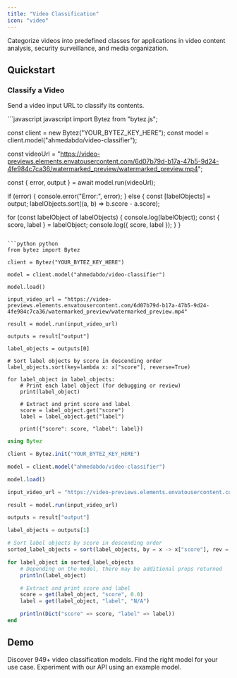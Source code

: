 ```yaml
---
title: "Video Classification"
icon: "video"
---
```


<Tip>Categorize videos into predefined classes for applications in video content analysis, security surveillance, and media organization.</Tip>

## Quickstart

### Classify a Video

Send a video input URL to classify its contents.

<CodeGroup>
```javascript javascript 
import Bytez from "bytez.js";

const client = new Bytez("YOUR_BYTEZ_KEY_HERE");
const model = client.model("ahmedabdo/video-classifier");

const videoUrl = "https://video-previews.elements.envatousercontent.com/6d07b79d-b17a-47b5-9d24-4fe984c7ca36/watermarked_preview/watermarked_preview.mp4";

const { error, output } = await model.run(videoUrl);

if (error) {
  console.error("Error:", error);
} else {
  const [labelObjects] = output;
  labelObjects.sort((a, b) => b.score - a.score);
  
  for (const labelObject of labelObjects) {
    console.log(labelObject);
    const { score, label } = labelObject;
    console.log({ score, label });
  }
}
```

```python python
from bytez import Bytez

client = Bytez("YOUR_BYTEZ_KEY_HERE")

model = client.model("ahmedabdo/video-classifier")

model.load()

input_video_url = "https://video-previews.elements.envatousercontent.com/6d07b79d-b17a-47b5-9d24-4fe984c7ca36/watermarked_preview/watermarked_preview.mp4"

result = model.run(input_video_url)

outputs = result["output"]

label_objects = outputs[0]

# Sort label objects by score in descending order
label_objects.sort(key=lambda x: x["score"], reverse=True)

for label_object in label_objects:
    # Print each label object (for debugging or review)
    print(label_object)

    # Extract and print score and label
    score = label_object.get("score")
    label = label_object.get("label")

    print({"score": score, "label": label})
```

```julia julia
using Bytez

client = Bytez.init("YOUR_BYTEZ_KEY_HERE")

model = client.model("ahmedabdo/video-classifier")

model.load()

input_video_url = "https://video-previews.elements.envatousercontent.com/6d07b79d-b17a-47b5-9d24-4fe984c7ca36/watermarked_preview/watermarked_preview.mp4"

result = model.run(input_video_url)

outputs = result["output"]

label_objects = outputs[1]

# Sort label objects by score in descending order
sorted_label_objects = sort(label_objects, by = x -> x["score"], rev = true)

for label_object in sorted_label_objects
	# Depending on the model, there may be additional props returned
	println(label_object)

	# Extract and print score and label
	score = get(label_object, "score", 0.0)
	label = get(label_object, "label", "N/A")

	println(Dict("score" => score, "label" => label))
end
```


</CodeGroup>

## Demo

<CardGroup>

<Card title="Explore Models" href="/model-api/playground/models" icon="cube">
  Discover 949+ video classification models. Find the right model for your use case.
</Card>

<Card title="API Playground" href="https://bytez.com/models?task=video-classification" icon="webhook">
  Experiment with our API using an example model.
</Card>

</CardGroup>